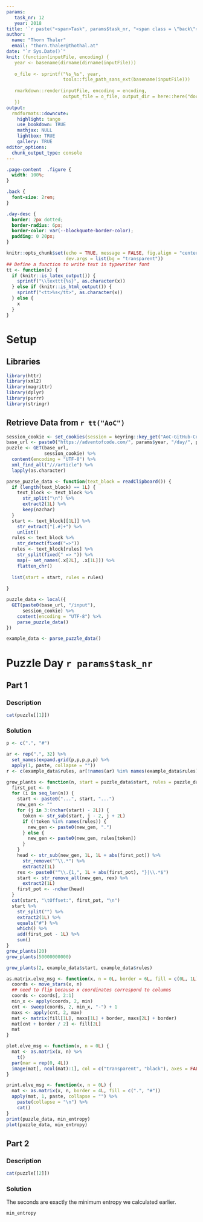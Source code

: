 ```yaml
---
params:
   task_nr: 12
   year: 2018
title: '`r paste("<span>Task", params$task_nr, "<span class = \"back\"><a href = \"index.html\">", fontawesome::fa("home"), "</a></span></span>")`'
author: 
  name: "Thorn Thaler"
  email: "thorn.thaler@thothal.at"
date: "`r Sys.Date()`"
knit: (function(inputFile, encoding) {
   year <- basename(dirname(dirname(inputFile)))
   
   o_file <- sprintf("%s_%s", year, 
                     tools::file_path_sans_ext(basename(inputFile)))
                     
   rmarkdown::render(inputFile, encoding = encoding, 
                     output_file = o_file, output_dir = here::here("docs"))
   })
output: 
  rmdformats::downcute:
    highlight: tango
    use_bookdown: TRUE
    mathjax: NULL
    lightbox: TRUE
    gallery: TRUE
editor_options: 
  chunk_output_type: console
---
```


```css
.page-content  .figure {
  width: 100%;
}

.back {
  font-size: 2rem;
}

.day-desc {
  border: 2px dotted;
  border-radius: 6px;
  border-color: var(--blockquote-border-color);
  padding: 0 20px;
}
```


```r
knitr::opts_chunk$set(echo = TRUE, message = FALSE, fig.align = "center",
                      dev.args = list(bg = "transparent"))
## Define a function to write text in typewriter font
tt <- function(x) {
  if (knitr::is_latex_output()) {
    sprintf("\\texttt{%s}", as.character(x))
  } else if (knitr::is_html_output()) {
    sprintf("<tt>%s</tt>", as.character(x))
  } else {
    x
  }
}

```

# Setup

## Libraries

```r
library(httr)
library(xml2)
library(magrittr)
library(dplyr)
library(purrr)
library(stringr)
```

## Retrieve Data from `r tt("AoC")`


```r
session_cookie <- set_cookies(session = keyring::key_get("AoC-GitHub-Cookie"))
base_url <- paste0("https://adventofcode.com/", params$year, "/day/", params$task_nr)
puzzle <- GET(base_url,
              session_cookie) %>% 
  content(encoding = "UTF-8") %>% 
  xml_find_all("///article") %>% 
  lapply(as.character)

parse_puzzle_data <- function(text_block = readClipboard()) {
  if (length(text_block) == 1L) {
    text_block <- text_block %>% 
      str_split("\n") %>% 
      extract2(1L) %>% 
      keep(nzchar)
  }
  start <- text_block[[1L]] %>% 
    str_extract("[.#]+") %>% 
    unlist()
  rules <- text_block %>% 
    str_detect(fixed("=>"))
  rules <- text_block[rules] %>% 
    str_split(fixed(" => ")) %>% 
    map(~ set_names(.x[2L], .x[1L])) %>% 
    flatten_chr()
  
  list(start = start, rules = rules)
               
}

puzzle_data <- local({
  GET(paste0(base_url, "/input"),
      session_cookie) %>% 
    content(encoding = "UTF-8") %>% 
    parse_puzzle_data()
})
```

```r
example_data <- parse_puzzle_data()
```

# Puzzle Day `r params$task_nr`

## Part 1

### Description

```r
cat(puzzle[[1]])
```

### Solution


```r
p <- c(".", "#")

ar <- rep(".", 32) %>% 
  set_names(expand.grid(p,p,p,p,p) %>%
  apply(1, paste, collapse = ""))
r <- c(example_data$rules, ar[!names(ar) %in% names(example_data$rules)])

grow_plants <- function(n, start = puzzle_data$start, rules = puzzle_data$rules) {
  first_pot <- 0
  for (i in seq_len(n)) {
    start <- paste0("...", start, "...")
    new_gen <- ""
    for (j in 3:(nchar(start) - 2L)) {
      token <- str_sub(start, j - 2, j + 2L)
      if (!token %in% names(rules)) {
        new_gen <- paste0(new_gen, ".")
      } else {
        new_gen <- paste0(new_gen, rules[token])
      }
    }
    head <- str_sub(new_gen, 1L, 1L + abs(first_pot)) %>% 
      str_remove("^\\.*") %>% 
      extract2(1L)
    rex <- paste0("^\\.{1,", 1L + abs(first_pot), "}|\\.*$")
    start <- str_remove_all(new_gen, rex) %>% 
      extract2(1L)
    first_pot <- -nchar(head)
  }
  cat(start, "\tOffset:", first_pot, "\n")
  start %>% 
    str_split("") %>% 
    extract2(1L) %>% 
    equals("#") %>% 
    which() %>% 
    add(first_pot - 1L) %>% 
    sum()
}
grow_plants(20)
grow_plants(50000000000)

grow_plants(2, example_data$start, example_data$rules)

```

```r
as.matrix.elve_msg <- function(x, n = 0L, border = 6L, fill = c(0L, 1L)) {
  coords <- move_stars(x, n)
  ## need to flip because x coordinates correspond to columns
  coords <- coords[, 2:1]
  min_x <- apply(coords, 2, min)
  cnt <- sweep(coords, 2, min_x, "-") + 1
  maxs <- apply(cnt, 2, max)
  mat <- matrix(fill[1L], maxs[1L] + border, maxs[2L] + border)
  mat[cnt + border / 2] <- fill[2L]
  mat
}

plot.elve_msg <- function(x, n = 0L) {
  mat <- as.matrix(x, n) %>% 
    t()
  par(mar = rep(0, 4L))
  image(mat[, ncol(mat):1], col = c("transparent", "black"), axes = FALSE, asp = 1)
}

print.elve_msg <- function(x, n = 0L) {
  mat <- as.matrix(x, n, border = 4L, fill = c(".", "#"))
  apply(mat, 1, paste, collapse = "") %>% 
    paste(collapse = "\n") %>% 
    cat()
}
print(puzzle_data, min_entropy)
plot(puzzle_data, min_entropy)
```

## Part 2

### Description

```r
cat(puzzle[[2]])
```

### Solution

The seconds are exactly the minimum entropy we calculated earlier.

```r
min_entropy
```
